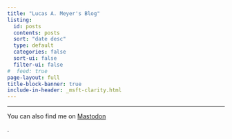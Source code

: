```yaml
---
title: "Lucas A. Meyer's Blog"
listing:
  id: posts
  contents: posts
  sort: "date desc"
  type: default
  categories: false
  sort-ui: false
  filter-ui: false
#  feed: true
page-layout: full
title-block-banner: true
include-in-header: _msft-clarity.html
---
```


:::{#posts}
:::

<hr>

<p>You can also find me on <a rel="me" href="https://data-folks.masto.host/@lucasmeyer">Mastodon</a></p>.